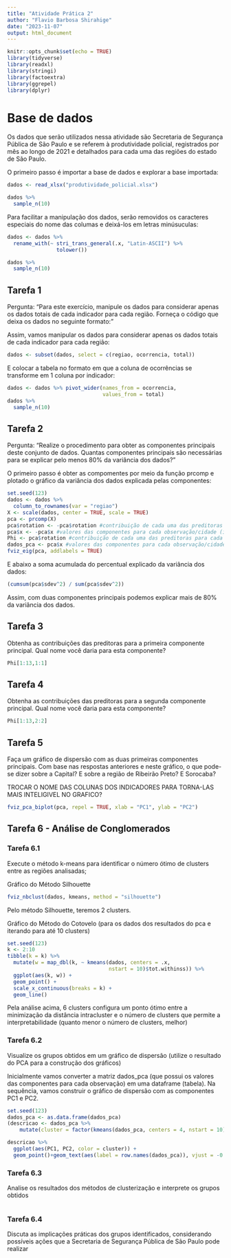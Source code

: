```yaml
---
title: "Atividade Prática 2"
author: "Flavio Barbosa Shirahige"
date: "2023-11-07"
output: html_document
---
```


```r
knitr::opts_chunk$set(echo = TRUE)
library(tidyverse)
library(readxl)
library(stringi)
library(factoextra)
library(ggrepel)
library(dplyr)
```

# Base de dados


Os dados que serão utilizados nessa atividade são Secretaria de Segurança Pública de São Paulo e se referem à produtividade policial, registrados por mês ao longo de 2021 e detalhados para cada uma das regiões do estado de São Paulo.

O primeiro passo é importar a base de dados e explorar a base importada:

```r
dados <- read_xlsx("produtividade_policial.xlsx")

dados %>% 
  sample_n(10)
```
Para facilitar a manipulação dos dados, serão removidos os caracteres especiais do nome das columas e deixá-los em letras minúsuculas:
```r
dados <- dados %>% 
  rename_with(~ stri_trans_general(.x, "Latin-ASCII") %>% 
                tolower())

dados %>% 
  sample_n(10)
```

## Tarefa 1
Pergunta: "Para este exercício, manipule os dados para considerar apenas os dados totais de cada indicador para cada região. Forneça o código que deixa os dados no seguinte formato:"

Assim, vamos manipular os dados para considerar apenas os dados totais de cada indicador para cada região:
```r
dados <- subset(dados, select = c(regiao, ocorrencia, total))
```

E colocar a tabela no formato em que a coluna de ocorrências se transforme em 1 coluna por indicador:
```r
dados <- dados %>% pivot_wider(names_from = ocorrencia,
                               values_from = total)
dados %>% 
  sample_n(10)
```


## Tarefa 2

Pergunta: "Realize o procedimento para obter as componentes principais deste conjunto de dados. Quantas componentes principais são necessárias para se explicar pelo menos 80% da variância dos dados?"

O primeiro passo é obter as compomentes por meio da função prcomp e plotado o gráfico da variância dos dados explicada pelas componentes:
```r
set.seed(123)
dados <- dados %>% 
  column_to_rownames(var = "regiao")
X <- scale(dados, center = TRUE, scale = TRUE)
pca <- prcomp(X)
pca$rotation <- -pca$rotation #contribuição de cada uma das preditoras para cada uma das componentes (invertendo o sinal)
pca$x <- -pca$x #valores das componentes para cada observação/cidade (invertendo o sinal)
Phi <- pca$rotation #contribuição de cada uma das preditoras para cada uma das componentes com sinal invertido
dados_pca <- pca$x #valores das componentes para cada observação/cidade com sinal investido
fviz_eig(pca, addlabels = TRUE)
```

E abaixo a soma acumulada do percentual explicado da variância dos dados:
```r
(cumsum(pca$sdev^2) / sum(pca$sdev^2))
```

Assim, com duas componentes principais podemos explicar mais de 80% da variância dos dados.

## Tarefa 3

Obtenha as contribuições das preditoras para a primeira componente principal. Qual nome você daria para esta componente?
```r
Phi[1:13,1:1]
```


## Tarefa 4

Obtenha as contribuições das preditoras para a segunda componente principal. Qual nome você daria para esta componente?

```r
Phi[1:13,2:2]
```


## Tarefa 5

Faça um gráfico de dispersão com as duas primeiras componentes principais. Com base nas respostas anteriores e neste gráfico, o que pode-se dizer sobre a Capital? E sobre a região de Ribeirão Preto? E Sorocaba?

TROCAR O NOME DAS COLUNAS DOS INDICADORES PARA TORNA-LAS MAIS INTELIGIVEL NO GRAFICO?
```r
fviz_pca_biplot(pca, repel = TRUE, xlab = "PC1", ylab = "PC2")

```


## Tarefa 6 - Análise de Conglomerados

### Tarefa 6.1
Execute o método k-means para identificar o número ótimo de clusters entre as regiões analisadas;

Gráfico do Método Silhouette
```r
fviz_nbclust(dados, kmeans, method = "silhouette")
```

Pelo método Silhouette, teremos 2 clusters.

Gráfico do Método do Cotovelo (para os dados dos resultados do pca e iterando para até 10 clusters)
```r
set.seed(123)
k <- 2:10
tibble(k = k) %>% 
  mutate(w = map_dbl(k, ~ kmeans(dados, centers = .x,
                                 nstart = 10)$tot.withinss)) %>% 
  ggplot(aes(k, w)) + 
  geom_point() + 
  scale_x_continuous(breaks = k) +
  geom_line()
```

Pela análise acima, 6 clusters configura um ponto ótimo entre a minimização da distância intracluster e o número de clusters que permite a interpretabilidade (quanto menor o número de clusters, melhor)

### Tarefa 6.2
Visualize os grupos obtidos em um gráfico de dispersão (utilize o resultado do PCA para a construção dos gráficos)

Inicialmente vamos converter a matriz dados_pca (que possui os valores das componentes para cada observação) em uma dataframe (tabela). Na sequência, vamos construir o gráfico de dispersão com as componentes PC1 e PC2.
```r
set.seed(123)
dados_pca <- as.data.frame(dados_pca)
(descricao <- dados_pca %>% 
    mutate(cluster = factor(kmeans(dados_pca, centers = 4, nstart = 10)$cluster)))

descricao %>% 
  ggplot(aes(PC1, PC2, color = cluster)) + 
  geom_point()+geom_text(aes(label = row.names(dados_pca)), vjust = -0.5)
```

### Tarefa 6.3
Analise os resultados dos métodos de clusterização e interprete os grupos obtidos
```r

```

### Tarefa 6.4
Discuta as implicações práticas dos grupos identificados, considerando possíveis ações que a Secretaria de Segurança Pública de São Paulo pode realizar
```r

```